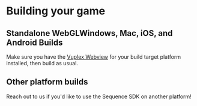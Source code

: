 # Building your game

## Standalone WebGLWindows, Mac, iOS, and Android Builds

Make sure you have the [Vuplex Webview](https://developer.vuplex.com/webview/overview) for your build target platform installed, then build as usual.

## Other platform builds

Reach out to us if you'd like to use the Sequence SDK on another platform!
